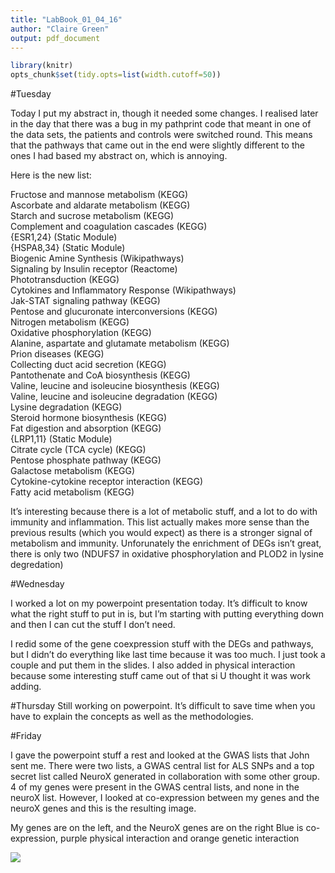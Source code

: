 ```yaml
---
title: "LabBook_01_04_16"
author: "Claire Green"
output: pdf_document
---
```


```r
library(knitr)
opts_chunk$set(tidy.opts=list(width.cutoff=50))
```

#Tuesday

Today I put my abstract in, though it needed some changes. I realised later in the day that there was a bug in my pathprint code that meant in one of the data sets, the patients and controls were switched round. This means that the pathways that came out in the end were slightly different to the ones I had based my abstract on, which is annoying. 

Here is the new list:

Fructose and mannose metabolism (KEGG)   
Ascorbate and aldarate metabolism (KEGG)   
Starch and sucrose metabolism (KEGG)   
Complement and coagulation cascades (KEGG)   
{ESR1,24} (Static Module)  
{HSPA8,34} (Static Module)   
Biogenic Amine Synthesis (Wikipathways)   
Signaling by Insulin receptor (Reactome)   
Phototransduction (KEGG)   
Cytokines and Inflammatory Response (Wikipathways)   
Jak-STAT signaling pathway (KEGG)   
Pentose and glucuronate interconversions (KEGG)   
Nitrogen metabolism (KEGG)   
Oxidative phosphorylation (KEGG)   
Alanine, aspartate and glutamate metabolism (KEGG)   
Prion diseases (KEGG)   
Collecting duct acid secretion (KEGG)   
Pantothenate and CoA biosynthesis (KEGG)   
Valine, leucine and isoleucine biosynthesis (KEGG)   
Valine, leucine and isoleucine degradation (KEGG)   
Lysine degradation (KEGG)   
Steroid hormone biosynthesis (KEGG)   
Fat digestion and absorption (KEGG)   
{LRP1,11} (Static Module)   
Citrate cycle (TCA cycle) (KEGG)   
Pentose phosphate pathway (KEGG)   
Galactose metabolism (KEGG)   
Cytokine-cytokine receptor interaction (KEGG)   
Fatty acid metabolism (KEGG)   

It's interesting because there is a lot of metabolic stuff, and a lot to do with immunity and inflammation. This list actually makes more sense than the previous results (which you would expect) as there is a stronger signal of metabolism and immunity. Unforunately the enrichment of DEGs isn't great, there is only two (NDUFS7 in oxidative phosphorylation and PLOD2 in lysine degredation)

#Wednesday

I worked a lot on my powerpoint presentation today. It's difficult to know what the right stuff to put in is, but I'm starting with putting everything down and then I can cut the stuff I don't need. 

I redid some of the gene coexpression stuff with the DEGs and pathways, but I didn't do everything like last time because it was too much. I just took a couple and put them in the slides. I also added in physical interaction because some interesting stuff came out of that si U thought it was work adding. 

#Thursday
Still working on powerpoint. It's difficult to save time when you have to explain the concepts as well as the methodologies. 

#Friday

I gave the powerpoint stuff a rest and looked at the GWAS lists that John sent me. There were two lists, a GWAS central list for ALS SNPs and a top secret list called NeuroX generated in collaboration with some other group. 4 of my genes were present in the GWAS central lists, and none in the neuroX list. However, I looked at co-expression between my genes and the neuroX genes and this is the resulting image. 

My genes are on the left, and the NeuroX genes are on the right
Blue is co-expression, purple physical interaction and orange genetic interaction

![](/Users/clairegreen/Documents/PhD/TDP-43/TDP-43_Code/Results/J+CGenemania.png)
